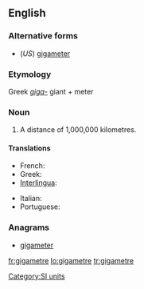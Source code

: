==English==

===Alternative forms===
* (''US'') [[gigameter]]

===Etymology===
Greek ''[[giga-]]'' giant + meter

===Noun===
{{en-noun}}

# {{chiefly|International|British|Canada}} A distance of 1,000,000 kilometres.

====Translations====
{{trans-top|a distance of 1,000,000 kilometres}}
* French: {{t|fr|gigamètre|m}}
* Greek: {{t-|el|gigametro}}
* [[Interlingua]]: {{t|ia|gigametro}}
{{trans-mid}}
* Italian: {{t|it|gigametro|m}}
* Portuguese: {{t-|pt|gigametro}}
{{trans-bottom}}

===Anagrams===
* [[gigameter#English|gigameter]]

[[Category:SI units]]

[[fr:gigametre]]
[[lo:gigametre]]
[[tr:gigametre]]
